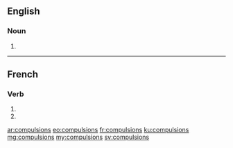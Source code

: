 ==English==

===Noun===
{{head|en|noun plural form}}

# {{plural of|compulsion|lang=en}}

----

==French==

===Verb===
{{fr-verb-form}}

# {{inflection of|compulser||1|p|impf|indc|lang=fr}}
# {{inflection of|compulser||1|p|pres|subj|lang=fr}}

[[ar:compulsions]]
[[eo:compulsions]]
[[fr:compulsions]]
[[ku:compulsions]]
[[mg:compulsions]]
[[my:compulsions]]
[[sv:compulsions]]